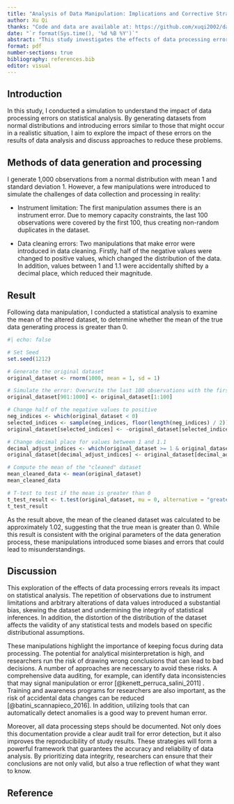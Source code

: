 ```yaml
---
title: "Analysis of Data Manipulation: Implications and Corrective Strategies"
author: Xu Qi
thanks: "Code and data are available at: https://github.com/xuqi2002/data-manipulation. Feedback given by Yichen Shi is available at: https://github.com/xuqi2002/data-manipulation/issues/1"
date: "`r format(Sys.time(), '%d %B %Y')`"
abstract: "This study investigates the effects of data processing errors, including instrument limitations and data manipulations on statistical analysis. By introducing such errors into a dataset generated from a normal distribution, I demonstrate how these errors can bias the mean and skew findings. The results of the study emphasize the importance of keeping vigilance and adopting a structured approach in data processing to prevent analytical inaccuracies and to maintain the validity of statistical conclusions."
format: pdf
number-sections: true
bibliography: references.bib
editor: visual
---
```


## Introduction 

In this study, I conducted a simulation to understand the impact of data processing errors on statistical analysis. By generating datasets from normal distributions and introducing errors similar to those that might occur in a realistic situation, I aim to explore the impact of these errors on the results of data analysis and discuss approaches to reduce these problems.

## Methods of data generation and processing

I generate 1,000 observations from a normal distribution with mean 1 and standard deviation 1. However, a few manipulations were introduced to simulate the challenges of data collection and processing in reality:  

* Instrument limitation: The first manipulation assumes there is an instrument error. Due to memory capacity constraints, the last 100 observations were covered by the first 100, thus creating non-random duplicates in the dataset.

* Data cleaning errors: Two manipulations that make error were introduced in data cleaning. Firstly, half of the negative values were changed to positive values, which changed the distribution of the data. In addition, values between 1 and 1.1 were accidentally shifted by a decimal place, which reduced their magnitude.

## Result 

Following data manipulation, I conducted a statistical analysis to examine the mean of the altered dataset, to determine whether the mean of the true data generating process is greater than 0.

```r
#| echo: false

# Set Seed
set.seed(1212) 

# Generate the original dataset
original_dataset <- rnorm(1000, mean = 1, sd = 1)

# Simulate the error: Overwrite the last 100 observations with the first 100
original_dataset[901:1000] <- original_dataset[1:100]

# Change half of the negative values to positive
neg_indices <- which(original_dataset < 0)
selected_indices <- sample(neg_indices, floor(length(neg_indices) / 2))
original_dataset[selected_indices] <- -original_dataset[selected_indices]

# Change decimal place for values between 1 and 1.1
decimal_adjust_indices <- which(original_dataset >= 1 & original_dataset <= 1.1)
original_dataset[decimal_adjust_indices] <- original_dataset[decimal_adjust_indices] / 10

# Compute the mean of the "cleaned" dataset
mean_cleaned_data <- mean(original_dataset)
mean_cleaned_data

# T-test to test if the mean is greater than 0
t_test_result <- t.test(original_dataset, mu = 0, alternative = "greater")
t_test_result

```

As the result above, the mean of the cleaned dataset was calculated to be approximately 1.02, suggesting that the true mean is greater than 0. While this result is consistent with the original parameters of the data generation process, these manipulations introduced some biases and errors that could lead to misunderstandings. 

## Discussion

This exploration of the effects of data processing errors reveals its impact on statistical analysis. The repetition of observations due to instrument  limitations and arbitrary alterations of data values introduced a substantial bias, skewing the dataset and undermining the integrity of statistical inferences. In addition, the distortion of the distribution of the dataset affects the validity of any statistical tests and models based on specific distributional assumptions.

These manipulations highlight the importance of keeping focus during data processing. The potential for analytical misinterpretation is high, and researchers run the risk of drawing wrong conclusions that can lead to bad decisions. A number of approaches are necessary to avoid these risks. A comprehensive data auditing, for example, can identify data inconsistencies that may signal manipulation or error [@kenett_perruca_salini_2011] . Training and awareness programs for researchers are also important, as the risk of accidental data changes can be reduced [@batini_scannapieco_2016]. In addition, utilizing tools that can automatically detect anomalies is a good way to prevent human error.

Moreover, all data processing steps should be documented. Not only does this documentation provide a clear audit trail for error detection, but it also improves the reproducibility of study results. These strategies will form a powerful framework that guarantees the accuracy and reliability of data analysis. By prioritizing data integrity, researchers can ensure that their conclusions are not only valid, but also a true reflection of what they want to know.

## Reference